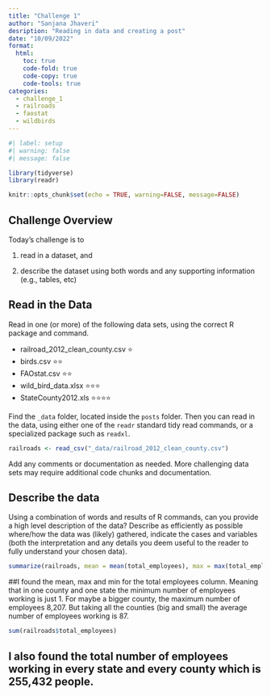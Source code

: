 ```yaml
---
title: "Challenge 1"
author: "Sanjana Jhaveri"
desription: "Reading in data and creating a post"
date: "10/09/2022"
format:
  html:
    toc: true
    code-fold: true
    code-copy: true
    code-tools: true
categories:
  - challenge_1
  - railroads
  - faostat
  - wildbirds
---
```


```r
#| label: setup
#| warning: false
#| message: false

library(tidyverse)
library(readr)

knitr::opts_chunk$set(echo = TRUE, warning=FALSE, message=FALSE)
```

## Challenge Overview

Today's challenge is to

1)  read in a dataset, and

2)  describe the dataset using both words and any supporting information (e.g., tables, etc)

## Read in the Data

Read in one (or more) of the following data sets, using the correct R package and command.

-   railroad_2012_clean_county.csv ⭐
-   birds.csv ⭐⭐
-   FAOstat.csv ⭐⭐
-   wild_bird_data.xlsx ⭐⭐⭐
-   StateCounty2012.xls ⭐⭐⭐⭐

Find the `_data` folder, located inside the `posts` folder. Then you can read in the data, using either one of the `readr` standard tidy read commands, or a specialized package such as `readxl`.

```r
railroads <- read_csv("_data/railroad_2012_clean_county.csv")

```

Add any comments or documentation as needed. More challenging data sets may require additional code chunks and documentation.

## Describe the data

Using a combination of words and results of R commands, can you provide a high level description of the data? Describe as efficiently as possible where/how the data was (likely) gathered, indicate the cases and variables (both the interpretation and any details you deem useful to the reader to fully understand your chosen data).

```r

summarize(railroads, mean = mean(total_employees), max = max(total_employees), min = min(total_employees))

```
##I found the mean, max and min for the total employees column. Meaning that in one county and one state the minimum number of employees working is just 1. For maybe a bigger county, the maximum number of employees 8,207. But taking all the counties (big and small) the average number of employees working is 87.
```r
sum(railroads$total_employees)
```

## I also found the total number of employees working in every state and every county which is 255,432 people.